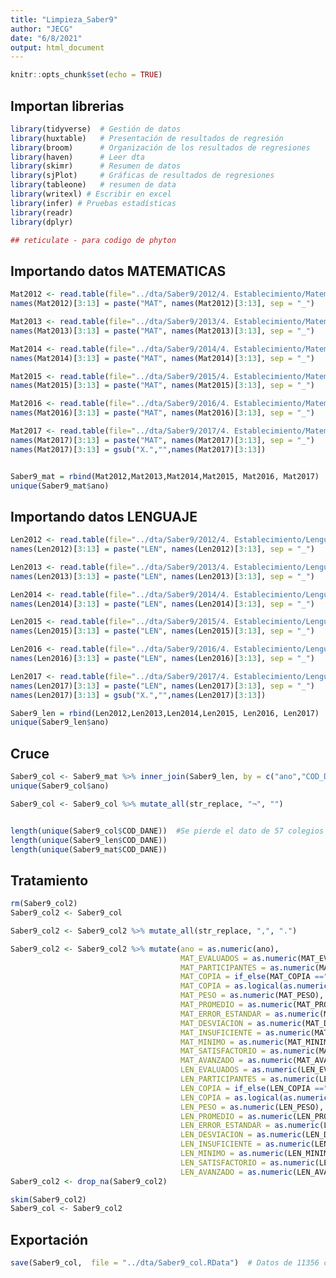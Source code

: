 ```yaml
---
title: "Limpieza_Saber9"
author: "JECG"
date: "6/8/2021"
output: html_document
---
```


```r
knitr::opts_chunk$set(echo = TRUE)
```

## Importan librerias

```r
library(tidyverse)  # Gestión de datos
library(huxtable)   # Presentación de resultados de regresión
library(broom)      # Organización de los resultados de regresiones
library(haven)      # Leer dta
library(skimr)      # Resumen de datos
library(sjPlot)     # Gráficas de resultados de regresiones
library(tableone)   # resumen de data
library(writexl) # Escribir en excel
library(infer) # Pruebas estadísticas
library(readr)
library(dplyr)

## reticulate - para codigo de phyton
```

## Importando datos MATEMATICAS

```r
Mat2012 <- read.table(file="../dta/Saber9/2012/4. Establecimiento/Matematicas_Grado9_2012_EE_Completo.txt", sep = "¬",encoding = "Unicode", header = TRUE) %>% mutate(ano = 2012) %>% relocate(ano,.after = "COD_DANE")
names(Mat2012)[3:13] = paste("MAT", names(Mat2012)[3:13], sep = "_")

Mat2013 <- read.table(file="../dta/Saber9/2013/4. Establecimiento/Matematicas_Grado9_2013_EE_Completo.txt", sep = "¬",encoding = "Unicode", header = TRUE) %>% mutate(ano = 2013) %>% relocate(ano,.after = "COD_DANE")
names(Mat2013)[3:13] = paste("MAT", names(Mat2013)[3:13], sep = "_")

Mat2014 <- read.table(file="../dta/Saber9/2014/4. Establecimiento/Matematicas_Grado9_2014_EE_Completo.txt", sep = "¬",encoding = "Unicode", header = TRUE) %>% mutate(ano = 2014) %>% relocate(ano,.after = "COD_DANE")
names(Mat2014)[3:13] = paste("MAT", names(Mat2014)[3:13], sep = "_")

Mat2015 <- read.table(file="../dta/Saber9/2015/4. Establecimiento/Matematicas_Grado9_2015_EE_Completo.txt", sep = "¬",encoding = "Unicode", header = TRUE) %>% mutate(ano = 2015) %>% relocate(ano,.after = "COD_DANE")
names(Mat2015)[3:13] = paste("MAT", names(Mat2015)[3:13], sep = "_")

Mat2016 <- read.table(file="../dta/Saber9/2016/4. Establecimiento/Matematicas_Grado9_2016_EE_Completo.txt", sep = "¬",encoding = "Unicode", header = TRUE) %>% mutate(ano = 2016) %>% relocate(ano,.after = "COD_DANE")
names(Mat2016)[3:13] = paste("MAT", names(Mat2016)[3:13], sep = "_")

Mat2017 <- read.table(file="../dta/Saber9/2017/4. Establecimiento/Matematicas_Grado9_2017_EE_Completo.txt", sep = "Â",encoding = "Unicode", header = TRUE) %>% mutate(ano = 2017) %>% relocate(ano,.after = "COD_DANE")
names(Mat2017)[3:13] = paste("MAT", names(Mat2017)[3:13], sep = "_")
names(Mat2017)[3:13] = gsub("X.","",names(Mat2017)[3:13])


Saber9_mat = rbind(Mat2012,Mat2013,Mat2014,Mat2015, Mat2016, Mat2017)
unique(Saber9_mat$ano)


```


## Importando datos LENGUAJE

```r
Len2012 <- read.table(file="../dta/Saber9/2012/4. Establecimiento/Lenguaje_Grado9_2012_EE_Completo.txt", sep = "¬",encoding = "Unicode", header = TRUE) %>% mutate(ano = 2012) %>% relocate(ano,.after = "COD_DANE")
names(Len2012)[3:13] = paste("LEN", names(Len2012)[3:13], sep = "_")

Len2013 <- read.table(file="../dta/Saber9/2013/4. Establecimiento/Lenguaje_Grado9_2013_EE_Completo.txt", sep = "¬",encoding = "Unicode", header = TRUE) %>% mutate(ano = 2013) %>% relocate(ano,.after = "COD_DANE")
names(Len2013)[3:13] = paste("LEN", names(Len2013)[3:13], sep = "_")

Len2014 <- read.table(file="../dta/Saber9/2014/4. Establecimiento/Lenguaje_Grado9_2014_EE_Completo.txt", sep = "¬",encoding = "Unicode", header = TRUE) %>% mutate(ano = 2014) %>% relocate(ano,.after = "COD_DANE")
names(Len2014)[3:13] = paste("LEN", names(Len2014)[3:13], sep = "_")

Len2015 <- read.table(file="../dta/Saber9/2015/4. Establecimiento/Lenguaje_Grado9_2015_EE_Completo.txt", sep = "¬",encoding = "Unicode", header = TRUE) %>% mutate(ano = 2015) %>% relocate(ano,.after = "COD_DANE")
names(Len2015)[3:13] = paste("LEN", names(Len2015)[3:13], sep = "_")

Len2016 <- read.table(file="../dta/Saber9/2016/4. Establecimiento/Lenguaje_Grado9_2016_EE_Completo.txt", sep = "¬",encoding = "Unicode", header = TRUE) %>% mutate(ano = 2016) %>% relocate(ano,.after = "COD_DANE")
names(Len2016)[3:13] = paste("LEN", names(Len2016)[3:13], sep = "_")

Len2017 <- read.table(file="../dta/Saber9/2017/4. Establecimiento/Lenguaje_Grado9_2017_EE_Completo.txt", sep = "Â",encoding = "Unicode", header = TRUE) %>% mutate(ano = 2017) %>% relocate(ano,.after = "COD_DANE")
names(Len2017)[3:13] = paste("LEN", names(Len2017)[3:13], sep = "_")
names(Len2017)[3:13] = gsub("X.","",names(Len2017)[3:13])

Saber9_len = rbind(Len2012,Len2013,Len2014,Len2015, Len2016, Len2017)
unique(Saber9_len$ano)

```

## Cruce
```r
Saber9_col <- Saber9_mat %>% inner_join(Saber9_len, by = c("ano","COD_DANE"))
unique(Saber9_col$ano)

Saber9_col <- Saber9_col %>% mutate_all(str_replace, "¬", "")


length(unique(Saber9_col$COD_DANE))  #Se pierde el dato de 57 colegios unicamente
length(unique(Saber9_len$COD_DANE))
length(unique(Saber9_mat$COD_DANE)) 

```
## Tratamiento


```r
rm(Saber9_col2)
Saber9_col2 <- Saber9_col

Saber9_col2 <- Saber9_col2 %>% mutate_all(str_replace, ",", ".")

Saber9_col2 <- Saber9_col2 %>% mutate(ano = as.numeric(ano),
                                      MAT_EVALUADOS = as.numeric(MAT_EVALUADOS),
                                      MAT_PARTICIPANTES = as.numeric(MAT_PARTICIPANTES),
                                      MAT_COPIA = if_else(MAT_COPIA =="2","1",MAT_COPIA),
                                      MAT_COPIA = as.logical(as.numeric(MAT_COPIA)),
                                      MAT_PESO = as.numeric(MAT_PESO),
                                      MAT_PROMEDIO = as.numeric(MAT_PROMEDIO),
                                      MAT_ERROR_ESTANDAR = as.numeric(MAT_ERROR_ESTANDAR),
                                      MAT_DESVIACION = as.numeric(MAT_DESVIACION),
                                      MAT_INSUFICIENTE = as.numeric(MAT_INSUFICIENTE),
                                      MAT_MINIMO = as.numeric(MAT_MINIMO),
                                      MAT_SATISFACTORIO = as.numeric(MAT_SATISFACTORIO),
                                      MAT_AVANZADO = as.numeric(MAT_AVANZADO),
                                      LEN_EVALUADOS = as.numeric(LEN_EVALUADOS),
                                      LEN_PARTICIPANTES = as.numeric(LEN_PARTICIPANTES),
                                      LEN_COPIA = if_else(LEN_COPIA =="2","1",LEN_COPIA),
                                      LEN_COPIA = as.logical(as.numeric(LEN_COPIA)),
                                      LEN_PESO = as.numeric(LEN_PESO),
                                      LEN_PROMEDIO = as.numeric(LEN_PROMEDIO),
                                      LEN_ERROR_ESTANDAR = as.numeric(LEN_ERROR_ESTANDAR),
                                      LEN_DESVIACION = as.numeric(LEN_DESVIACION),
                                      LEN_INSUFICIENTE = as.numeric(LEN_INSUFICIENTE),
                                      LEN_MINIMO = as.numeric(LEN_MINIMO),
                                      LEN_SATISFACTORIO = as.numeric(LEN_SATISFACTORIO),
                                      LEN_AVANZADO = as.numeric(LEN_AVANZADO))
Saber9_col2 <- drop_na(Saber9_col2)

skim(Saber9_col2)
Saber9_col <- Saber9_col2
```



## Exportación
```r
save(Saber9_col,  file = "../dta/Saber9_col.RData")  # Datos de 11356 colegios entre 2012 y 2017

```




























